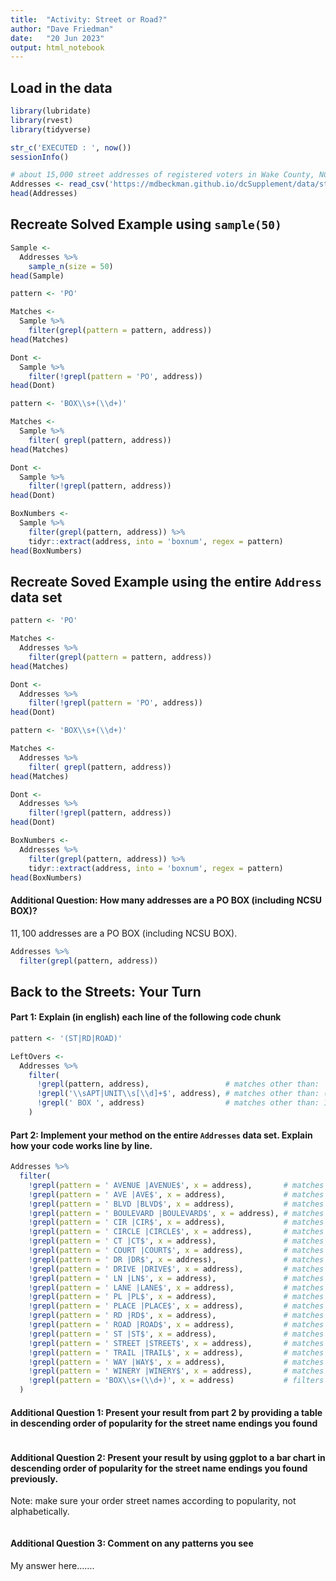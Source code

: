 ```yaml
---
title:  "Activity: Street or Road?"
author: "Dave Friedman"
date:   "20 Jun 2023"
output: html_notebook
---
```


## Load in the data

```r
library(lubridate)
library(rvest)
library(tidyverse)

str_c('EXECUTED : ', now())
sessionInfo()

# about 15,000 street addresses of registered voters in Wake County, NC
Addresses <- read_csv('https://mdbeckman.github.io/dcSupplement/data/street-addresses.csv')
head(Addresses)
```

## Recreate Solved Example using `sample(50)`

```r
Sample <-
  Addresses %>%
    sample_n(size = 50)
head(Sample)

pattern <- 'PO'

Matches <-
  Sample %>%
    filter(grepl(pattern = pattern, address))
head(Matches)

Dont <-
  Sample %>%
    filter(!grepl(pattern = 'PO', address))
head(Dont)

pattern <- 'BOX\\s+(\\d+)'

Matches <-
  Sample %>%
    filter( grepl(pattern, address))
head(Matches)

Dont <-
  Sample %>%
    filter(!grepl(pattern, address))
head(Dont)

BoxNumbers <-
  Sample %>%
    filter(grepl(pattern, address)) %>%
    tidyr::extract(address, into = 'boxnum', regex = pattern)
head(BoxNumbers)
```

## Recreate Soved Example using the entire `Address` data set

```r
pattern <- 'PO'

Matches <-
  Addresses %>%
    filter(grepl(pattern = pattern, address))
head(Matches)

Dont <-
  Addresses %>%
    filter(!grepl(pattern = 'PO', address))
head(Dont)

pattern <- 'BOX\\s+(\\d+)'

Matches <-
  Addresses %>%
    filter( grepl(pattern, address))
head(Matches)

Dont <-
  Addresses %>%
    filter(!grepl(pattern, address))
head(Dont)

BoxNumbers <-
  Addresses %>%
    filter(grepl(pattern, address)) %>%
    tidyr::extract(address, into = 'boxnum', regex = pattern)
head(BoxNumbers)
```

#### Additional Question: How many addresses are a PO BOX (including NCSU BOX)? 

$11,100$ addresses are a PO BOX (including NCSU BOX).

```r
Addresses %>%
  filter(grepl(pattern, address))
```

## Back to the Streets: Your Turn

#### Part 1: Explain (in english) each line of the following code chunk

```r
pattern <- '(ST|RD|ROAD)'

LeftOvers <-
  Addresses %>%
    filter(
      !grepl(pattern, address),                 # matches other than: 'ST' or 'RD' or 'ROAD'
      !grepl('\\sAPT|UNIT\\s[\\d]+$', address), # matches other than: (1 whitespace, 'APT') or ('UNIT', 1 whitespace, 1 or more digits at the end of the string)
      !grepl(' BOX ', address)                  # matches other than: 1 space, 'BOX', 1 space
    )
```

#### Part 2: Implement your method on the entire `Addresses` data set. Explain how your code works line by line.

```r
Addresses %>%
  filter(
    !grepl(pattern = ' AVENUE |AVENUE$', x = address),       # matches other than: 'AVENUE' flanked by whitespace anywhere in the string, or 'AVENUE' at the end of the string
    !grepl(pattern = ' AVE |AVE$', x = address),             # matches other than: 'AVE' flanked by whitespace anywhere in the string, or 'AVE' at the end of the string
    !grepl(pattern = ' BLVD |BLVD$', x = address),           # matches other than: 'BLVD' flanked by whitespace anywhere in the string, or 'BLVD' at the end of the string
    !grepl(pattern = ' BOULEVARD |BOULEVARD$', x = address), # matches other than: 'BOULEVARD' flanked by whitespace anywhere in the string, or 'BOULEVARD' at the end of the string
    !grepl(pattern = ' CIR |CIR$', x = address),             # matches other than: 'CIR' flanked by whitespace anywhere in the string, or 'CIR' at the end of the string
    !grepl(pattern = ' CIRCLE |CIRCLE$', x = address),       # matches other than: 'CIRCLE' flanked by whitespace anywhere in the string, or 'CIRCLE' at the end of the string
    !grepl(pattern = ' CT |CT$', x = address),               # matches other than: 'CT' flanked by whitespace anywhere in the string, or 'CT' at the end of the string
    !grepl(pattern = ' COURT |COURT$', x = address),         # matches other than: 'COURT' flanked by whitespace anywhere in the string, or 'COURT' at the end of the string
    !grepl(pattern = ' DR |DR$', x = address),               # matches other than: 'DR' flanked by whitespace anywhere in the string, or 'DR' at the end of the string
    !grepl(pattern = ' DRIVE |DRIVE$', x = address),         # matches other than: 'DRIVE' flanked by whitespace anywhere in the string, or 'DRIVE' at the end of the string
    !grepl(pattern = ' LN |LN$', x = address),               # matches other than: 'LN' flanked by whitespace anywhere in the string, or 'LN' at the end of the string
    !grepl(pattern = ' LANE |LANE$', x = address),           # matches other than: 'LANE' flanked by whitespace anywhere in the string, or 'LANE' at the end of the string
    !grepl(pattern = ' PL |PL$', x = address),               # matches other than: 'PL' flanked by whitespace anywhere in the string, or 'PL' at the end of the string
    !grepl(pattern = ' PLACE |PLACE$', x = address),         # matches other than: 'PLACE' flanked by whitespace anywhere in the string, or 'PLACE' at the end of the string
    !grepl(pattern = ' RD |RD$', x = address),               # matches other than: 'RD' flanked by whitespace anywhere in the string, or 'RD' at the end of the string
    !grepl(pattern = ' ROAD |ROAD$', x = address),           # matches other than: 'ROAD' flanked by whitespace anywhere in the string, or 'ROAD' at the end of the string
    !grepl(pattern = ' ST |ST$', x = address),               # matches other than: 'ST' flanked by whitespace anywhere in the string, or 'ST' at the end of the string
    !grepl(pattern = ' STREET |STREET$', x = address),       # matches other than: 'STREET' flanked by whitespace anywhere in the string, or 'STREET' at the end of the string
    !grepl(pattern = ' TRAIL |TRAIL$', x = address),         # matches other than: 'TRAIL' flanked by whitespace anywhere in the string, or 'TRAIL' at the end of the string
    !grepl(pattern = ' WAY |WAY$', x = address),             # matches other than: 'WAY' flanked by whitespace anywhere in the string, or 'WAY' at the end of the string
    !grepl(pattern = ' WINERY |WINERY$', x = address),       # matches other than: 'WINERY' flanked by whitespace anywhere in the string, or 'WINERY' at the end of the string
    !grepl(pattern = 'BOX\\s+(\\d+)', x = address)           # filters out all the 'BOX' from above
  )
```

#### Additional Question 1: Present your result from part 2 by providing a table in descending order of popularity for the street name endings you found

```r


```

#### Additional Question 2: Present your result by using ggplot to a bar chart in descending order of popularity for the street name endings you found previously.

Note: make sure your order street names according to popularity, not alphabetically.

```r

```

#### Additional Question 3: Comment on any patterns you see

My answer here.......